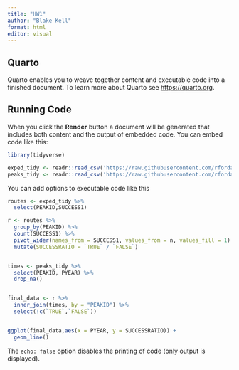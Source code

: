 ```yaml
---
title: "HW1"
author: "Blake Kell"
format: html
editor: visual
---
```


## Quarto

Quarto enables you to weave together content and executable code into a finished document. To learn more about Quarto see <https://quarto.org>.

## Running Code

When you click the **Render** button a document will be generated that includes both content and the output of embedded code. You can embed code like this:

```r
library(tidyverse)
```

```r
exped_tidy <- readr::read_csv('https://raw.githubusercontent.com/rfordatascience/tidytuesday/main/data/2025/2025-01-21/exped_tidy.csv')
peaks_tidy <- readr::read_csv('https://raw.githubusercontent.com/rfordatascience/tidytuesday/main/data/2025/2025-01-21/peaks_tidy.csv')
```

You can add options to executable code like this

```r

routes <- exped_tidy %>% 
  select(PEAKID,SUCCESS1)

r <- routes %>%
  group_by(PEAKID) %>% 
  count(SUCCESS1) %>% 
  pivot_wider(names_from = SUCCESS1, values_from = n, values_fill = 1) %>%
  mutate(SUCCESSRATIO = `TRUE` / `FALSE`)


times <- peaks_tidy %>% 
  select(PEAKID, PYEAR) %>% 
  drop_na()


final_data <- r %>%
  inner_join(times, by = "PEAKID") %>% 
  select(!c(`TRUE`,`FALSE`))


ggplot(final_data,aes(x = PYEAR, y = SUCCESSRATIO)) +
  geom_line()
```

The `echo: false` option disables the printing of code (only output is displayed).
